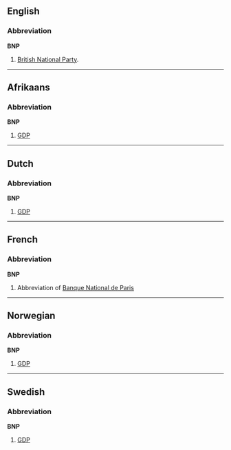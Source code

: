 ==English==
===Abbreviation===
'''BNP'''

#[[w:British National Party|British National Party]].

----
==Afrikaans==
===Abbreviation===
'''BNP'''

#[[GDP]]

----
==Dutch==
===Abbreviation===
'''BNP'''

#[[GDP]]

----
==French==
===Abbreviation===
'''BNP'''

#Abbreviation of [[w:Banque National de Paris|Banque National de Paris]]

----
==Norwegian==
===Abbreviation===
'''BNP'''

#[[GDP]]

----
==Swedish==
===Abbreviation===
'''BNP'''

#[[GDP]]